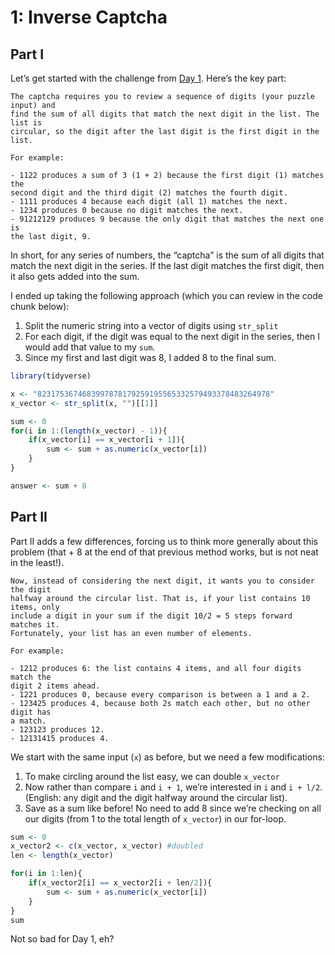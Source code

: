 # 1: Inverse Captcha

## Part I

Let's get started with the challenge from [Day 1](https://adventofcode.com/2017/day/1). Here's the key part:

```
The captcha requires you to review a sequence of digits (your puzzle input) and
find the sum of all digits that match the next digit in the list. The list is
circular, so the digit after the last digit is the first digit in the list.

For example:
    
- 1122 produces a sum of 3 (1 + 2) because the first digit (1) matches the 
second digit and the third digit (2) matches the fourth digit.
- 1111 produces 4 because each digit (all 1) matches the next.
- 1234 produces 0 because no digit matches the next.
- 91212129 produces 9 because the only digit that matches the next one is 
the last digit, 9.
```

In short, for any series of numbers, the "captcha" is the sum of all digits that match the next digit in the series.  If the last digit matches the first digit, then it also gets added into the sum.

I ended up taking the following approach (which you can review in the code chunk below):

1. Split the numeric string into a vector of digits using `str_split`
2. For each digit, if the digit was equal to the next digit in the series, then I would add that value to my `sum`.  
3. Since my first and last digit was 8, I added 8 to the final sum.


```r
library(tidyverse)

x <- "8231753674683997878179259195565332579493378483264978"
x_vector <- str_split(x, "")[[1]]

sum <- 0
for(i in 1:(length(x_vector) - 1)){
    if(x_vector[i] == x_vector[i + 1]){
        sum <- sum + as.numeric(x_vector[i])
    }
}

answer <- sum + 8
```

## Part II

Part II adds a few differences, forcing us to think more generally about this problem (that + 8 at the end of that previous method works, but is not neat in the least!).

```
Now, instead of considering the next digit, it wants you to consider the digit
halfway around the circular list. That is, if your list contains 10 items, only
include a digit in your sum if the digit 10/2 = 5 steps forward matches it.
Fortunately, your list has an even number of elements.

For example:

- 1212 produces 6: the list contains 4 items, and all four digits match the
digit 2 items ahead.
- 1221 produces 0, because every comparison is between a 1 and a 2.
- 123425 produces 4, because both 2s match each other, but no other digit has 
a match.
- 123123 produces 12.
- 12131415 produces 4.
```

We start with the same input (`x`) as before, but we need a few modifications:

1. To make circling around the list easy, we can double `x_vector`
2. Now rather than compare `i` and `i + 1`, we're interested in `i` and `i + l/2`. (English: any digit and the digit halfway around the circular list).
3. Save as a sum like before!  No need to add 8 since we're checking on all our digits (from 1 to the total length of `x_vector`) in our for-loop.

```r
sum <- 0
x_vector2 <- c(x_vector, x_vector) #doubled
len <- length(x_vector)

for(i in 1:len){
    if(x_vector2[i] == x_vector2[i + len/2]){
        sum <- sum + as.numeric(x_vector[i])
    }
}
sum 

```
Not so bad for Day 1, eh?
